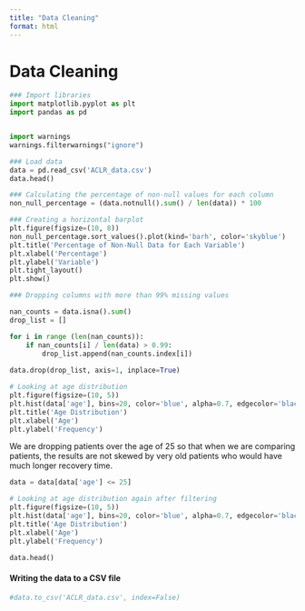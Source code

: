 ```yaml
---
title: "Data Cleaning"
format: html
---
```


# Data Cleaning {.unnumbered}

```python
### Import libraries
import matplotlib.pyplot as plt
import pandas as pd


import warnings
warnings.filterwarnings("ignore")
```

```python
### Load data
data = pd.read_csv('ACLR_data.csv')
data.head()
```

```python
### Calculating the percentage of non-null values for each column
non_null_percentage = (data.notnull().sum() / len(data)) * 100

### Creating a horizontal barplot
plt.figure(figsize=(10, 8))
non_null_percentage.sort_values().plot(kind='barh', color='skyblue')
plt.title('Percentage of Non-Null Data for Each Variable')
plt.xlabel('Percentage')
plt.ylabel('Variable')
plt.tight_layout()
plt.show()
```

```python
### Dropping columns with more than 99% missing values

nan_counts = data.isna().sum()
drop_list = []

for i in range (len(nan_counts)):
    if nan_counts[i] / len(data) > 0.99:
        drop_list.append(nan_counts.index[i])
        
data.drop(drop_list, axis=1, inplace=True)
```

```python
# Looking at age distribution
plt.figure(figsize=(10, 5))
plt.hist(data['age'], bins=20, color='blue', alpha=0.7, edgecolor='black')
plt.title('Age Distribution')
plt.xlabel('Age')
plt.ylabel('Frequency')
```

We are dropping patients over the age of 25 so that when we are comparing patients, the results are not skewed by very old patients who would have much longer recovery time.

```python
data = data[data['age'] <= 25]

# Looking at age distribution again after filtering
plt.figure(figsize=(10, 5))
plt.hist(data['age'], bins=20, color='blue', alpha=0.7, edgecolor='black')
plt.title('Age Distribution')
plt.xlabel('Age')
plt.ylabel('Frequency')
```

```python
data.head()
```

#### Writing the data to a CSV file

```python
#data.to_csv('ACLR_data.csv', index=False)
```
